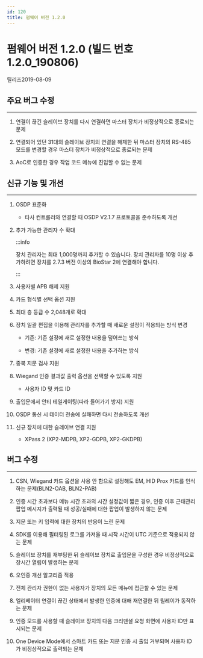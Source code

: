 ```yaml
---
id: 120
title: 펌웨어 버전 1.2.0
---
```


# 펌웨어 버전 1.2.0 (빌드 번호 1.2.0_190806)

릴리즈<Separator/>2019-08-09

## 주요 버그 수정

---

1. 연결이 끊긴 슬레이브 장치를 다시 연결하면 마스터 장치가 비정상적으로 종료되는 문제

1. 연결되어 있던 31대의 슬레이브 장치의 연결을 해제한 뒤 마스터 장치의 RS-485 모드를 변경할 경우 마스터 장치가 비정상적으로 종료되는 문제

1. AoC로 인증한 경우 작업 코드 메뉴에 진입할 수 없는 문제

## 신규 기능 및 개선

---

1. OSDP 표준화

    - 타사 컨트롤러와 연결할 때 OSDP V2.1.7 프로토콜을 준수하도록 개선

1. 추가 가능한 관리자 수 확대

    :::info

    장치 관리자는 최대 1,000명까지 추가할 수 있습니다. 장치 관리자를 10명 이상 추가하려면 장치를 2.7.3 버전 이상의 BioStar 2에 연결해야 합니다.

    :::

1. 사용자별 APB 해제 지원

1. 카드 형식별 선택 옵션 지원

1. 최대 층 등급 수 2,048개로 확대

1. 장치 일괄 편집을 이용해 관리자를 추가할 때 새로운 설정이 적용되는 방식 변경

    - 기존: 기존 설정에 새로 설정한 내용을 덮어쓰는 방식

    - 변경: 기존 설정에 새로 설정한 내용을 추가하는 방식

1. 중복 지문 검사 지원

1. Wiegand 인증 결과값 출력 옵션을 선택할 수 있도록 지원

    - 사용자 ID 및 카드 ID

1. 출입문에서 안티 테일게이팅(따라 들어가기 방지) 지원

1. OSDP 통신 시 데이터 전송에 실패하면 다시 전송하도록 개선

1. 신규 장치에 대한 슬레이브 연결 지원

    - XPass 2 (XP2-MDPB, XP2-GDPB, XP2-GKDPB)

## 버그 수정

---

<BugLists>

1. CSN, Wiegand 카드 옵션을 사용 안 함으로 설정해도 EM, HID Prox 카드를 인식하는 문제(BLN2-OAB, BLN2-PAB)

1. 인증 시간 초과보다 메뉴 시간 초과의 시간 설정값이 짧은 경우, 인증 이후 근태관리 팝업 메시지가 출력될 때 성공/실패에 대한 팝업이 발생하지 않는 문제

1. 지문 또는 키 입력에 대한 장치의 반응이 느린 문제

1. SDK를 이용해 필터링된 로그를 가져올 때 시작 시간이 UTC 기준으로 적용되지 않는 문제

1. 슬레이브 장치를 재부팅한 뒤 슬레이브 장치로 출입문을 구성한 경우 비정상적으로 장시간 열림이 발생하는 문제

1. 오인증 개선 알고리즘 적용

1. 전체 관리자 권한이 없는 사용자가 장치의 모든 메뉴에 접근할 수 있는 문제

1. 엘리베이터 연결이 끊긴 상태에서 발생한 인증에 대해 재연결한 뒤 릴레이가 동작하는 문제

1. 인증 모드를 사용할 때 슬레이브 장치의 다음 크리덴셜 요청 화면에 사용자 ID만 표시되는 문제

1. One Device Mode에서 스마트 카드 또는 지문 인증 시 출입 거부되며 사용자 ID가 비정상적으로 출력되는 문제

</BugLists>